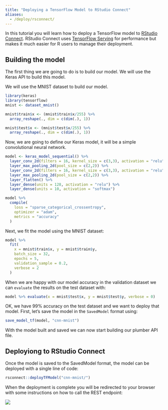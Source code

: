 ```yaml
---
title: "Deploying a TensorFlow Model to RStudio Connect"
aliases:
  - /deploy/rsconnect/
---
```


In this tutorial you will learn how to deploy a TensorFlow model to [RStudio Connect](https://rstudio.com/products/connect/). RStudio Connect uses [TensorFlow
Serving](https://github.com/tensorflow/serving) for performance but makes it
much easier for R users to manage their deployment.

## Building the model

The first thing we are going to do is to build our model.
We will use the Keras API to build this model.

We will use the MNIST dataset to build our model.

```r
library(keras)
library(tensorflow)
mnist <- dataset_mnist()

mnist$train$x <- (mnist$train$x/255) %>%
  array_reshape(., dim = c(dim(.), 1))

mnist$test$x <- (mnist$test$x/255) %>%
  array_reshape(., dim = c(dim(.), 1))

```

Now, we are going to define our Keras model, it will be a simple convolutional neural
network.

```r
model <- keras_model_sequential() %>%
  layer_conv_2d(filters = 16, kernel_size = c(3,3), activation = "relu") %>%
  layer_max_pooling_2d(pool_size = c(2,2)) %>%
  layer_conv_2d(filters = 16, kernel_size = c(3,3), activation = "relu") %>%
  layer_max_pooling_2d(pool_size = c(2,2)) %>%
  layer_flatten() %>%
  layer_dense(units = 128, activation = "relu") %>%
  layer_dense(units = 10, activation = "softmax")

model %>%
  compile(
    loss = "sparse_categorical_crossentropy",
    optimizer = "adam",
    metrics = "accuracy"
  )
```

Next, we fit the model using the MNIST dataset:

```r
model %>%
  fit(
    x = mnist$train$x, y = mnist$train$y,
    batch_size = 32,
    epochs = 5,
    validation_sample = 0.2,
    verbose = 2
  )
```

When we are happy with our model accuracy in the validation dataset we can `evaluate`
the results on the test dataset with:

```r
model %>% evaluate(x = mnist$test$x, y = mnist$test$y, verbose = 0)
```

OK, we have 99% accuracy on the test dataset and we want to deploy that model.
First, let's save the model in the `SavedModel` format using:

```r
save_model_tf(model, "cnn-mnist")
```

With the model built and saved we can now start building our plumber API file.

## Deployiong to RStudio Connect

Once the model is saved to the SavedModel format, the model can be deployed with
a single line of code:

```r
rsconnect::deployTFModel("cnn-mnist/")
```

When the deployment is complete you will be redirected to your browser with some
instructions on how to call the REST endpoint:

![](images/rsc.png)
